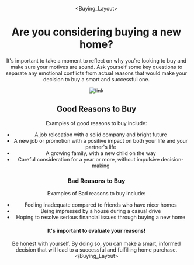 
<Header />

<Buying_Layout>

# Are you considering buying a new home?

It's important to take a moment to reflect on why you're looking to buy and make sure your motives are sound. Ask yourself some key questions to separate any emotional conflicts from actual reasons that would make your decision to buy a smart and successful one.

![link](/media/deciding-to-buy.webp)


## Good Reasons to Buy

Examples of good reasons to buy include:

* A job relocation with a solid company and bright future
* A new job or promotion with a positive impact on both your life and your partner's life
* A growing family, with a new child on the way
* Careful consideration for a year or more, without impulsive decision-making

### Bad Reasons to Buy

Examples of Bad reasons to buy include:

* Feeling inadequate compared to friends who have nicer homes
* Being impressed by a house during a casual drive
* Hoping to resolve serious financial issues through buying a new home

#### It's important to evaluate your reasons! 

Be honest with yourself. By doing so, you can make a smart, informed decision that will lead to a successful and fulfilling home purchase.
</Buying_Layout>

<Footer />
